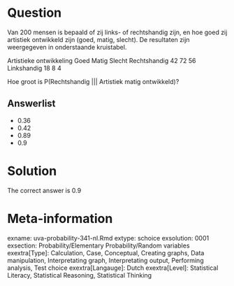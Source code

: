 Question
========

Van 200 mensen is bepaald of zij links- of rechtshandig zijn, en hoe goed zij artistiek ontwikkeld zijn (goed, matig, slecht). De resultaten zijn weergegeven in onderstaande kruistabel.

Artistieke ontwikkeling
Goed Matig Slecht
Rechtshandig 42 72 56
Linkshandig 18 8 4

Hoe groot is P(Rechtshandig ||| Artistiek matig ontwikkeld)? 

Answerlist
----------
* 0.36
* 0.42
* 0.89
* 0.9

Solution
========

The correct answer is  0.9 

Meta-information
================
exname: uva-probability-341-nl.Rmd 
extype: schoice 
exsolution: 0001 
exsection: Probability/Elementary Probability/Random variables
exextra[Type]: Calculation, Case, Conceptual, Creating graphs, Data manipulation, Interpretating graph, Interpretating output, Performing analysis, Test choice 
exextra[Langauge]: Dutch 
exextra[Level]: Statistical Literacy, Statistical Reasoning, Statistical Thinking 
